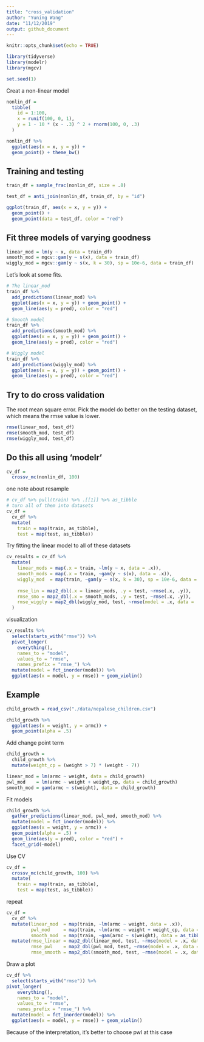 ```yaml
---
title: "cross_validation"
author: "Yuning Wang"
date: "11/12/2019"
output: github_document
---
```


```r
knitr::opts_chunk$set(echo = TRUE)

library(tidyverse)
library(modelr)
library(mgcv)

set.seed(1)
```

Creat a non-linear model

```r
nonlin_df = 
  tibble(
    id = 1:100,
    x = runif(100, 0, 1),
    y = 1 - 10 * (x - .3) ^ 2 + rnorm(100, 0, .3)
  )

nonlin_df %>% 
  ggplot(aes(x = x, y = y)) + 
  geom_point() + theme_bw()
```


## Training and testing

```r
train_df = sample_frac(nonlin_df, size = .8)

test_df = anti_join(nonlin_df, train_df, by = "id")

ggplot(train_df, aes(x = x, y = y)) + 
  geom_point() + 
  geom_point(data = test_df, color = "red")
```

## Fit three models of varying goodness

```r
linear_mod = lm(y ~ x, data = train_df)
smooth_mod = mgcv::gam(y ~ s(x), data = train_df)
wiggly_mod = mgcv::gam(y ~ s(x, k = 30), sp = 10e-6, data = train_df)
```

Let's look at some fits.

```r
# The linear_mod
train_df %>% 
  add_predictions(linear_mod) %>% 
  ggplot(aes(x = x, y = y)) + geom_point() + 
  geom_line(aes(y = pred), color = "red")

# Smooth model
train_df %>% 
  add_predictions(smooth_mod) %>% 
  ggplot(aes(x = x, y = y)) + geom_point() + 
  geom_line(aes(y = pred), color = "red")

# Wiggly model
train_df %>% 
  add_predictions(wiggly_mod) %>% 
  ggplot(aes(x = x, y = y)) + geom_point() + 
  geom_line(aes(y = pred), color = "red")
```

## Try to do cross validation

The root mean square error. Pick the model do better on the testing dataset, which means the rmse value is lower.

```r
rmse(linear_mod, test_df)
rmse(smooth_mod, test_df)
rmse(wiggly_mod, test_df)
```

## Do this all using 'modelr'

```r
cv_df = 
  crossv_mc(nonlin_df, 100) 
```

one note about resample

```r
# cv_df %>% pull(train) %>% .[[1]] %>% as_tibble
# turn all of them into datasets
cv_df =
  cv_df %>% 
  mutate(
    train = map(train, as_tibble),
    test = map(test, as_tibble))
```

Try fitting the linear model to all of these datasets

```r
cv_results = cv_df %>% 
  mutate(
    linear_mods = map(.x = train, ~lm(y ~ x, data = .x)),
    smooth_mods = map(.x = train, ~gam(y ~ s(x), data = .x)),
    wiggly_mod  = map(train, ~gam(y ~ s(x, k = 30), sp = 10e-6, data = .x)),
    
    rmse_lin = map2_dbl(.x = linear_mods, .y = test, ~rmse(.x, .y)),
    rmse_smo = map2_dbl(.x = smooth_mods, .y = test, ~rmse(.x, .y)),
    rmse_wiggly = map2_dbl(wiggly_mod, test, ~rmse(model = .x, data = .y))
  )
```

visualization

```r
cv_results %>% 
  select(starts_with("rmse")) %>% 
  pivot_longer(
    everything(),
    names_to = "model", 
    values_to = "rmse",
    names_prefix = "rmse_") %>% 
  mutate(model = fct_inorder(model)) %>% 
  ggplot(aes(x = model, y = rmse)) + geom_violin()
```

## Example

```r
child_growth = read_csv("./data/nepalese_children.csv")

child_growth %>% 
  ggplot(aes(x = weight, y = armc)) + 
  geom_point(alpha = .5)
```

Add change point term

```r
child_growth =
  child_growth %>% 
  mutate(weight_cp = (weight > 7) * (weight - 7))
```

```r
linear_mod = lm(armc ~ weight, data = child_growth)
pwl_mod    = lm(armc ~ weight + weight_cp, data = child_growth)
smooth_mod = gam(armc ~ s(weight), data = child_growth)
```

Fit models

```r
child_growth %>% 
  gather_predictions(linear_mod, pwl_mod, smooth_mod) %>% 
  mutate(model = fct_inorder(model)) %>% 
  ggplot(aes(x = weight, y = armc)) + 
  geom_point(alpha = .5) +
  geom_line(aes(y = pred), color = "red") + 
  facet_grid(~model)
```

Use CV 

```r
cv_df =
  crossv_mc(child_growth, 100) %>% 
  mutate(
    train = map(train, as_tibble),
    test = map(test, as_tibble))
```

repeat

```r
cv_df = 
  cv_df %>% 
  mutate(linear_mod  = map(train, ~lm(armc ~ weight, data = .x)),
         pwl_mod     = map(train, ~lm(armc ~ weight + weight_cp, data = .x)),
         smooth_mod  = map(train, ~gam(armc ~ s(weight), data = as_tibble(.x)))) %>% 
  mutate(rmse_linear = map2_dbl(linear_mod, test, ~rmse(model = .x, data = .y)),
         rmse_pwl    = map2_dbl(pwl_mod, test, ~rmse(model = .x, data = .y)),
         rmse_smooth = map2_dbl(smooth_mod, test, ~rmse(model = .x, data = .y)))
```

Draw a plot

```r
cv_df %>% 
  select(starts_with("rmse")) %>% 
pivot_longer(
    everything(),
    names_to = "model", 
    values_to = "rmse",
    names_prefix = "rmse_") %>% 
  mutate(model = fct_inorder(model)) %>% 
  ggplot(aes(x = model, y = rmse)) + geom_violin()
```

Because of the interpretation, it's better to choose pwl at this case







